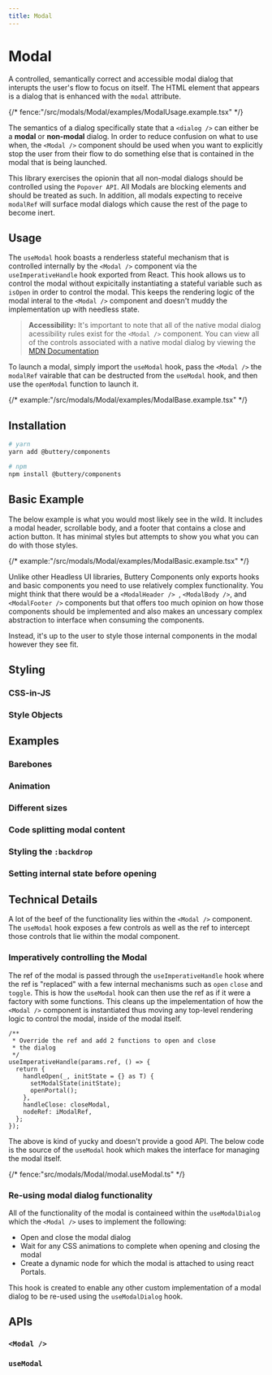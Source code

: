 ```yaml
---
title: Modal
---
```


# Modal

A controlled, semantically correct and accessible modal dialog that interupts the user's flow to focus on itself.
The HTML element that appears is a dialog that is enhanced with the `modal` attribute.

{/* fence:"/src/modals/Modal/examples/ModalUsage.example.tsx" */}

The semantics of a dialog specifically state that a `<dialog />` can either be a **modal** or **non-modal** dialog.
In order to reduce confusion on what to use when, the `<Modal />` component should be used when you want to explicitly stop
the user from their flow to do something else that is contained in the modal that is being launched.

This library exercises the opionin that all non-modal dialogs should be controlled using the `Popover API`. All Modals
are blocking elements and should be treated as such. In addition, all modals expecting to receive `modalRef` will surface
modal dialogs which cause the rest of the page to become inert.

## Usage

The `useModal` hook boasts a renderless stateful mechanism that is controlled internally by the `<Modal />`
component via the `useImperativeHandle` hook exported from React. This hook allows us to control the modal without
expicitally instantiating a stateful variable such as `isOpen` in order to control the modal. This keeps the rendering
logic of the modal interal to the `<Modal />` component and doesn't muddy the implementation up with needless state.

> **Accessibility:** It's important to note that all of the native modal dialog acessibility rules exist for the `<Modal />` component. You can view all of the controls
> associated with a native modal dialog by viewing the [MDN Documentation](https://developer.mozilla.org/en-US/docs/Web/HTML/Element/dialog#accessibility)

To launch a modal, simply import the `useModal` hook, pass the `<Modal />` the `modalRef` vairable that can be destructed
from the `useModal` hook, and then use the `openModal` function to launch it.

{/* example:"/src/modals/Modal/examples/ModalBase.example.tsx" */}

## Installation

```bash
# yarn
yarn add @buttery/components

# npm
npm install @buttery/components
```

## Basic Example

The below example is what you would most likely see in the wild. It includes a modal header, scrollable body, and a footer that
contains a close and action button. It has minimal styles but attempts to show you what you can do with those styles.

{/* example:"/src/modals/Modal/examples/ModalBasic.example.tsx" */}

Unlike other Headless UI libraries, Buttery Components only exports hooks and basic components you need to use relatively complex
functionality. You might think that there would be a `<ModalHeader /> `, `<ModalBody />`, and `<ModalFooter />` components but
that offers too much opinion on how those components should be implemented and also makes an uncessary complex abstraction to interface
when consuming the components.

Instead, it's up to the user to style those internal components in the modal however they see fit.

## Styling

### CSS-in-JS

### Style Objects

## Examples

### Barebones

### Animation

### Different sizes

### Code splitting modal content

### Styling the `:backdrop`

### Setting internal state before opening

## Technical Details

A lot of the beef of the functionality lies within the `<Modal />` component. The `useModal` hook exposes a few controls as
well as the ref to intercept those controls that lie within the modal component.

### Imperatively controlling the Modal

The ref of the modal is passed through the `useImperativeHandle` hook where the ref is "replaced" with a few internal mechanisms
such as `open` `close` and `toggle`. This is how the `useModal` hook can then use the ref as if it were a factory with some functions.
This cleans up the impelementation of how the `<Modal />` component is instantiated thus moving any top-level rendering logic to
control the modal, inside of the modal itself.

```tsx
/**
 * Override the ref and add 2 functions to open and close
 * the dialog
 */
useImperativeHandle(params.ref, () => {
  return {
    handleOpen(_, initState = {} as T) {
      setModalState(initState);
      openPortal();
    },
    handleClose: closeModal,
    nodeRef: iModalRef,
  };
});
```

The above is kind of yucky and doesn't provide a good API. The below code
is the source of the `useModal` hook which makes the interface
for managing the modal itself.

{/* fence:"src/modals/Modal/modal.useModal.ts" */}

### Re-using modal dialog functionality

All of the functionality of the modal is containeed within the `useModalDialog` which the `<Modal />` uses
to implement the following:

- Open and close the modal dialog
- Wait for any CSS animations to complete when opening and closing the modal
- Create a dynamic node for which the modal is attached to using react Portals.

This hook is created to enable any other custom implementation of a modal dialog
to be re-used using the `useModalDialog` hook.

## APIs

### `<Modal />`

### `useModal`
